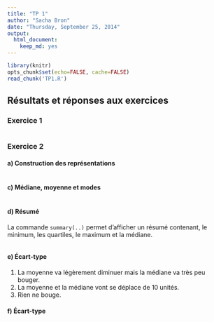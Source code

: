 ```yaml
---
title: "TP 1"
author: "Sacha Bron"
date: "Thursday, September 25, 2014"
output:
  html_document:
    keep_md: yes
---
```


```r
library(knitr)
opts_chunk$set(echo=FALSE, cache=FALSE)
read_chunk('TP1.R')
```

Résultats et réponses aux exercices
-----------------------------------

### Exercice 1

```r
```

### Exercice 2

#### a) Construction des représentations

```r
```

#### c) Médiane, moyenne et modes

```r
```

#### d) Résumé

La commande `summary(..)` permet d'afficher un résumé contenant, le minimum, les quartiles, le maximum et la médiane.

```r
```

#### e) Écart-type

1. La moyenne va légèrement diminuer mais la médiane va très peu bouger.
2. La moyenne et la médiane vont se déplace de 10 unités.
3. Rien ne bouge.

#### f) Écart-type

```r
```